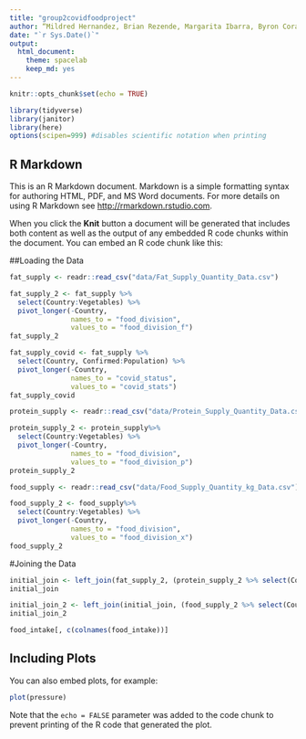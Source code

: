 ```yaml
---
title: "group2covidfoodproject"
author: “Mildred Hernandez, Brian Rezende, Margarita Ibarra, Byron Corado”
date: "`r Sys.Date()`"
output:
  html_document: 
    theme: spacelab
    keep_md: yes
---
```


```r
knitr::opts_chunk$set(echo = TRUE)
```

```r
library(tidyverse)
library(janitor)
library(here)
options(scipen=999) #disables scientific notation when printing
```

## R Markdown

This is an R Markdown document. Markdown is a simple formatting syntax for authoring HTML, PDF, and MS Word documents. For more details on using R Markdown see <http://rmarkdown.rstudio.com>.

When you click the **Knit** button a document will be generated that includes both content as well as the output of any embedded R code chunks within the document. You can embed an R code chunk like this:

##Loading the Data

```r
fat_supply <- readr::read_csv("data/Fat_Supply_Quantity_Data.csv")
```

```r
fat_supply_2 <- fat_supply %>%
  select(Country:Vegetables) %>%
  pivot_longer(-Country,
               names_to = "food_division",
               values_to = "food_division_f")
fat_supply_2
```

```r
fat_supply_covid <- fat_supply %>% 
  select(Country, Confirmed:Population) %>% 
  pivot_longer(-Country, 
               names_to = "covid_status",
               values_to = "covid_stats")
fat_supply_covid
```

```r
protein_supply <- readr::read_csv("data/Protein_Supply_Quantity_Data.csv")
```
```r
protein_supply_2 <- protein_supply%>% 
  select(Country:Vegetables) %>% 
  pivot_longer(-Country,
               names_to = "food_division",
               values_to = "food_division_p")
protein_supply_2
```

```r
food_supply <- readr::read_csv("data/Food_Supply_Quantity_kg_Data.csv")
```
```r
food_supply_2 <- food_supply%>% 
  select(Country:Vegetables) %>% 
  pivot_longer(-Country,
               names_to = "food_division",
               values_to = "food_division_x")
food_supply_2

```

#Joining the Data
```r
initial_join <- left_join(fat_supply_2, (protein_supply_2 %>% select(Country, food_division_p)), by="Country")
initial_join
```

```r
initial_join_2 <- left_join(initial_join, (food_supply_2 %>% select(Country, food_division_x)), by="Country")
initial_join_2
```
```r
food_intake[, c(colnames(food_intake))]
```

## Including Plots

You can also embed plots, for example:

```r
plot(pressure)
```

Note that the `echo = FALSE` parameter was added to the code chunk to prevent printing of the R code that generated the plot.

